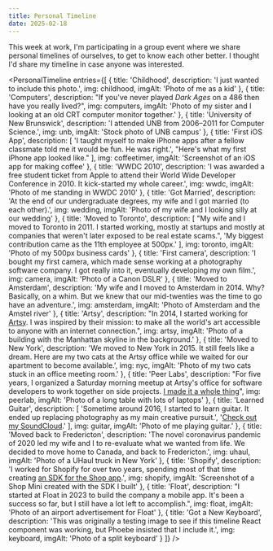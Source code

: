 ```yaml
---
title: Personal Timeline
date: 2025-02-18
---
```


This week at work, I'm participating in a group event where we share personal timelines of ourselves, to get to know each other better. I thought I'd share my timeline in case anyone was interested.


<PersonalTimeline
  entries={[
    {
      title: 'Childhood',
      description: 'I just wanted to include this photo.',
      img: childhood,
      imgAlt: 'Photo of me as a kid'
    },
    {
      title: 'Computers',
      description:
        "If you've never played <em>Dark Ages</em> on a 486 then have you really lived?",
      img: computers,
      imgAlt:
        'Photo of my sister and I looking at an old CRT computer monitor together.'
    },
    {
      title: 'University of New Brunswick',
      description: 'I attended UNB from 2006–2011 for Computer Science.',
      img: unb,
      imgAlt: 'Stock photo of UNB campus'
    },
    {
      title: 'First iOS App',
      description: [
        'I taught myself to make iPhone apps after a fellow classmate told me it would be fun. He was right.',
        "Here's what my first iPhone app looked like."
      ],
      img: coffeetimer,
      imgAlt: 'Screenshot of an iOS app for making coffee'
    },
    {
      title: 'WWDC 2010',
      description:
        'I was awarded a free student ticket from Apple to attend their World Wide Developer Conference in 2010. It kick-started my whole career.',
      img: wwdc,
      imgAlt: 'Photo of me standing in WWDC 2010'
    },
    {
      title: 'Got Married',
      description:
        'At the end of our undergraduate degrees, my wife and I got married (to each other).',
      img: wedding,
      imgAlt: 'Photo of my wife and I looking silly at our wedding'
    },
    {
      title: 'Moved to Toronto',
      description: [
        "My wife and I moved to Toronto in 2011. I started working, mostly at startups and mostly at companies that weren't later exposed to be real estate scams.",
        'My biggest contribution came as the 11th employee at 500px.'
      ],
      img: toronto,
      imgAlt: 'Photo of my 500px business cards'
    },
    {
      title: 'First camera',
      description:
        'I bought my first camera, which made sense working at a photography software company. I got really into it, eventually developing my own film.',
      img: camera,
      imgAlt: 'Photo of a Canon DSLR'
    },
    {
      title: 'Moved to Amsterdam',
      description:
        'My wife and I moved to Amsterdam in 2014. Why? Basically, on a whim. But we knew that our mid-twenties was the time to go have an adventure.',
      img: amsterdam,
      imgAlt: 'Photo of Amsterdam and the Amstel river'
    },
    {
      title: 'Artsy',
      description:
        "In 2014, I started working for <a href='https://artsy.net'>Artsy</a>. I was inspired by their mission: to make all the world's art accessible to anyone with an internet connection.",
      img: artsy,
      imgAlt:
        'Photo of a building with the Manhattan skyline in the background.'
    },
    {
      title: 'Moved to New York',
      description:
        'We moved to New York in 2015. It still feels like a dream. Here are my two cats at the Artsy office while we waited for our apartment to become available.',
      img: nyc,
      imgAlt: 'Photo of my two cats stuck in an office meeting room.'
    },
    {
      title: 'Peer Labs',
      description:
        "For five years, I organized a Saturday morning meetup at Artsy's office for software developers to work together on side projects. <a href='https://peerlab.community/'>I made it a whole thing</a>",
      img: peerlab,
      imgAlt: 'Photo of a long table with lots of laptops'
    },
    {
      title: 'Learned Guitar',
      description: [
        'Sometime around 2016, I started to learn guitar. It ended up replacing photography as my main creative pursuit.',
        '<a href="https://soundcloud.com/ash-furrow">Check out my SoundCloud</a>.'
      ],
      img: guitar,
      imgAlt: 'Photo of me playing guitar.'
    },
    {
      title: 'Moved back to Fredericton',
      description:
        'The novel coronavirus pandemic of 2020 led my wife and I to re-evaluate what we wanted from life. We decided to move home to Canada, and back to Fredericton.',
      img: uhaul,
      imgAlt: 'Photo of a UHaul truck in New York'
    },
    {
      title: 'Shopify',
      description:
        'I worked for Shopify for over two years, spending most of that time creating <a href="https://shop.app/minis/docs/">an SDK for the Shop app</a>.',
      img: shopify,
      imgAlt: 'Screenshot of a Shop Mini created with the SDK I built'
    },
    {
      title: 'Float',
      description:
        "I started at Float in 2023 to build the company a mobile app. It's been a success so far, but I still have a lot left to accomplish.",
      img: float,
      imgAlt: 'Photo of an airport advertisement for Float'
    },
    {
      title: 'Got a New Keyboard',
      description:
        'This was originally a testing image to see if this timeline React component was working, but Phoebe insisted that I include it.',
      img: keyboard,
      imgAlt: 'Photo of a split keyboard'
    }
  ]}
/>
